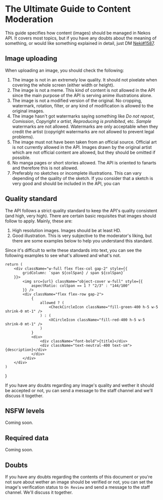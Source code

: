 
# The Ultimate Guide to Content Moderation

This guide specifies how content (images) should be managed in Nekos API. It covers most topics, but if you have any doubts about the meaning of something, or would like something explained in detail, just DM [Neki#1587](https://discord.com/users/777338793803513886).

## Image uploading

When uploading an image, you should check the following:

1. The image is not in an extremely low quality. It should not pixelate when covering the whole screen (either width or height).
2. The image is not a meme. This kind of content is not allowed in the API since the main purpose of the API is serving anime illustrations alone.
3. The image is not a modified version of the original. No cropping, watermark, rotation, filter, or any kind of modification is allowed to the original images.
4. The image hasn't got watermarks saying something like *Do not repost*, *Comission*, *Copyright x artist*, *Reproducing is prohibited*, etc. *Sample* watermarks are not allowed. Watermarks are only acceptable when they credit the artist (copyright watermarks are not allowed to prevent legal problems).
5. The image must not have been taken from an official source. Official art is not currently allowed in the API. Images drawn by the original artist which are not official content are allowed, but they should be omitted if possible.
6. No manga pages or short stories allowed. The API is oriented to fanarts and therefore this is not allowed.
7. Preferably no sketches or incomplete illustrations. This can vary depending of the quality of the sketch. If you consider that a sketch is very good and should be included in the API, you can 

## Quality standard

The API follows a strict quality standard to keep the API's quality consistent (and high, very high). There are certain basic requisites that images should follow to apply. Mainly, these are:

1. High resolution images. Images should be at least HD.
2. Good illustration. This is very subjective to the moderator's liking, but there are some examples below to help you understand this standard.

Since it's difficult to write these standards into text, you can see the following examples to see what's allowed and what's not.

    return (
        <div className="w-full flex flex-col gap-2" style={{
            gridColumn: `span ${colSpan} / span ${colSpan}`
        }}>
            <img src={url} className="object-cover w-full" style={{
                aspectRatio: colSpan == 1 ? "2/3" : "144/100"
            }} />
            <div className="flex flex-row gap-2">
                {
                    allowed ? (
                        <CheckCircleIcon className="fill-green-400 h-5 w-5 shrink-0 mt-1" />
                    ) : (
                        <XCircleIcon className="fill-red-400 h-5 w-5 shrink-0 mt-1" />
                    )
                }
                <div>
                    <div className="font-bold">{title}</div>
                    <div className="text-neutral-400 text-sm">{description}</div>
                </div>
            </div>
        </div>
    )
}

<div className="grid grid-cols-3 gap-8 mt-8 relative">
    <ImageExample
        allowed={true}
        title="High quality image"
        description="This is a high quality image that matches the quality standards."
        url="https://cdn.nekosapi.com/uploads/images/ZUEP63KOI5FZFPHVPNBSPWVAR4.webp" />
    <ImageExample
        allowed={false}
        title="No setting"
        description="Try to avoid images with no setting, like plain backgrounds or with gradients."
        url="https://cdn.nekosapi.com/uploads/images/R25B6O6ZABAJLCRAWWJ3BRG5EY.webp" />
    <ImageExample
        allowed={false}
        title="No setting"
        description="The same as the previous example. Pattern backgrounds should be avoided."
        url="https://cdn.nekosapi.com/uploads/images/GIERUZRRQZFFBNZELRSPAALH44.webp" />
    <ImageExample 
        allowed={false}
        title="No setting"
        description="The character is standing alone in the image."
        url="https://cdn.nekosapi.com/uploads/images/ZM6BFA5JOBB3LLNVYGQYRKG3RI.webp" />
    <ImageExample
        allowed={false}
        colSpan={2}
        title="Strange body proportions"
        description="The body proportions are strange (head too big/body too small)."
        url="https://cdn.nekosapi.com/uploads/images/CSAXVO5ZLVC5HLUUTEN5Y43ZAM.webp" />
    <ImageExample
        allowed={false}
        colSpan={2}
        title="Sketch"
        description="This image is a sketch."
        url="https://cdn.nekosapi.com/uploads/images/KP6DI2L36FFADIT2LSI2TYOVYU.webp" />
    <ImageExample
        allowed={false}
        title="Filters and screenshot"
        description="This image has filters applied and is a screenshot from the series Kanojo, Ookarishimasu."
        url="https://cdn.nekosapi.com/uploads/images/KRXYC3PCNBACDEG5GH7USUZ53A.webp" />
    <ImageExample
        allowed={false}
        title="Sketch"
        description="This image is also a sketch."
        url="https://cdn.nekosapi.com/uploads/images/ACTPD3SPUVFIVGNLBZRUU64MBU.webp" />
    <ImageExample
        allowed={false}
        title="Too basic"
        description="Too basic illustrations do not meet the quality standards."
        url="https://cdn.nekosapi.com/uploads/images/DB2FETAKSZDIVOD6RGUTIUGAB4.webp" />
    <ImageExample
        title="Plain background and sketch"
        description="This image has a plain background, is a sketch, and cuts the body."
        url="https://cdn.nekosapi.com/uploads/images/T3WO2RRXLFD7HGS5PB5QGLVE5I.webp" />
    <ImageExample
        title="White outline"
        description="This image has a plain background and an outline surrounding the characters."
        url="https://cdn.nekosapi.com/uploads/images/57QEXHO3L5AKNKJ5XQDCW4KNGQ.webp" />
    <ImageExample
        allowed={true}
        title="Fine"
        description="The character is well drawn and the image has a defined setting."
        url="https://cdn.nekosapi.com/uploads/images/B6C3UQ6BENE4LPMSYOE47TAZH4.webp" />
    <ImageExample
        allowed={true}
        title="Elaborated"
        description="The image is correctly illuminated and has a complete background."
        url="https://cdn.nekosapi.com/uploads/images/TJWKYO3YKBED7LBLYGEA2TJGCI.webp" />
    <ImageExample
        allowed={true}
        colSpan={2}
        title="Intentional rotation"
        description="The image has an intentional rotation made by the artist, so no corrections are made."
        url="https://cdn.nekosapi.com/uploads/images/B3OGDH4FHFC4LPNCR2YBZIBA4E.webp" />
    <ImageExample
        allowed={true}
        title="Artist's style"
        description="The sharpness of the character's face is part of the artist's style/technique."
        url="https://cdn.nekosapi.com/uploads/images/MXDBVM4DLZBL7E4NGVOBU4IRMM.webp" />
</div>

If you have any doubts regarding any image's quality and wether it should be accepted or not, yu can send a message to the staff channel and we'll discuss it together.

## NSFW levels

Coming soon.

## Required data

Coming soon.

## Doubts

If you have any doubts regarding the contents of this document or you're not sure about wether an image should be verified or not, you can set the image's verification status to `On Review` and send a message to the staff channel. We'll discuss it together.